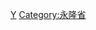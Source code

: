 {{Navbox
|bodyclass=hlist

|state      = autocollapse<!--autocollapse、uncollapsed、collapsed、plain、off-->
|name       = 永隆省行政区划
|title      = [[越南]][[永隆省]]行政区划
|image      = [[file:Flag of Vietnam.svg|border|50px|越南国旗]]
|above      =
|abovestyle = 
|listclass  = hlist

|group1 = [[省辖市]]（1）
| list1 =
*[[永隆市]]
|group2 = [[市社]]（1）
| list2 =
*[[平明市社]]
|group3 = [[县]]（6）
| list3 =
*[[平新縣]]
*[[龙湖县]]
*[[斌沏县]]
*[[三平县]]
*[[茶温县]]
*[[淎濂縣]]
|belowstyle = text-align: left;
|below      = 参阅：[[越南县级以上行政区列表]]
}}<noinclude>
[[Category:越南二级行政区模板|Y]]
[[Category:永隆省]]
</noinclude>
